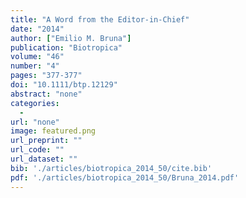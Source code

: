 ```yaml
---
title: "A Word from the Editor-in-Chief"
date: "2014"
author: ["Emilio M. Bruna"]
publication: "Biotropica"
volume: "46"
number: "4"
pages: "377-377"
doi: "10.1111/btp.12129"
abstract: "none"
categories: 
  - 
url: "none"
image: featured.png
url_preprint: ""
url_code: ""
url_dataset: ""
bib: './articles/biotropica_2014_50/cite.bib'
pdf: './articles/biotropica_2014_50/Bruna_2014.pdf'
---
```


